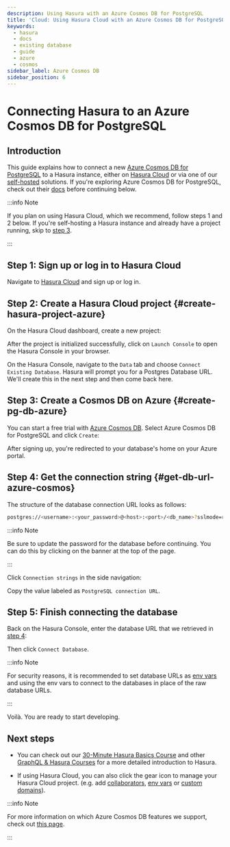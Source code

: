 ```yaml
---
description: Using Hasura with an Azure Cosmos DB for PostgreSQL
title: 'Cloud: Using Hasura Cloud with an Azure Cosmos DB for PostgreSQL'
keywords:
  - hasura
  - docs
  - existing database
  - guide
  - azure
  - cosmos
sidebar_label: Azure Cosmos DB
sidebar_position: 6
---
```



# Connecting Hasura to an Azure Cosmos DB for PostgreSQL

## Introduction

This guide explains how to connect a new
[Azure Cosmos DB for PostgreSQL](https://learn.microsoft.com/en-us/azure/cosmos-db/postgresql/introduction) to a Hasura
instance, either on [Hasura Cloud](https://cloud.hasura.io?skip_onboarding=true) or via one of our
[self-hosted](/deployment/deployment-guides/index.mdx) solutions. If you're exploring Azure Cosmos DB for PostgreSQL,
check out their [docs](https://azure.microsoft.com/en-us/products/cosmos-db/#overview) before continuing below.

:::info Note

If you plan on using Hasura Cloud, which we recommend, follow steps 1 and 2 below. If you're self-hosting a Hasura
instance and already have a project running, skip to [step 3](#create-pg-db-azure).

:::

## Step 1: Sign up or log in to Hasura Cloud

Navigate to [Hasura Cloud](https://cloud.hasura.io/signup/?pg=docs&plcmt=body&cta=navigate-to-hasura-cloud&tech=default)
and sign up or log in.

## Step 2: Create a Hasura Cloud project {#create-hasura-project-azure}

On the Hasura Cloud dashboard, create a new project:

<Thumbnail src="/img/cloud-dbs/create-hasura-cloud-project.png" alt="Create Hasura Cloud project" width="1000px" />

After the project is initialized successfully, click on `Launch Console` to open the Hasura Console in your browser.

On the Hasura Console, navigate to the `Data` tab and choose `Connect Existing Database`. Hasura will prompt you for a
Postgres Database URL. We'll create this in the next step and then come back here.

<Thumbnail src="/img/cloud-dbs/existing-db-setup.png" alt="Hasura Cloud database setup" width="700px" />

## Step 3: Create a Cosmos DB on Azure {#create-pg-db-azure}

You can start a free trial with [Azure Cosmos DB](https://cosmos.azure.com/try/). Select Azure Cosmos DB for PostgreSQL
and click `Create`:

<Thumbnail src="/img/cloud-dbs/azure-cosmos/cosmos-create.png" alt="Create Azure Cosmos" width="1000px" />

After signing up, you're redirected to your database's home on your Azure portal.

## Step 4: Get the connection string {#get-db-url-azure-cosmos}

The structure of the database connection URL looks as follows:

```bash
postgres://<username>:<your_password>@<host>:<port>/<db_name>?sslmode=require
```

:::info Note

Be sure to update the password for the database before continuing. You can do this by clicking on the banner at the top
of the page.

:::

Click `Connection strings` in the side navigation:

<Thumbnail src="/img/cloud-dbs/azure-cosmos/cosmos-dashboard.png" alt="Azure Cosmos DB Dashboard" />

Copy the value labeled as `PostgreSQL connection URL`.

<Thumbnail src="/img/cloud-dbs/azure-cosmos/cosmos-connection-url.png" alt="Connection strings for the database" />

## Step 5: Finish connecting the database

Back on the Hasura Console, enter the database URL that we retrieved in [step 4](#get-db-url-azure-cosmos):

<Thumbnail src="/img/cloud-dbs/azure-cosmos/cosmos-connect.png" alt="Database setup" width="600px" />

Then click `Connect Database`.

:::info Note

For security reasons, it is recommended to set database URLs as
[env vars](/hasura-cloud/projects/env-vars.mdx#manage-project-env-vars) and using the env vars to connect to the
databases in place of the raw database URLs.

:::

Voilà. You are ready to start developing.

<Thumbnail src="/img/cloud-dbs/hasura-console.png" alt="Hasura Console" />

## Next steps

- You can check out our [30-Minute Hasura Basics Course](https://hasura.io/learn/graphql/hasura/introduction/) and other
  [GraphQL & Hasura Courses](https://hasura.io/learn/) for a more detailed introduction to Hasura.

- If using Hasura Cloud, you can also click the gear icon to manage your Hasura Cloud project. (e.g. add
  [collaborators](/hasura-cloud/projects/collaborators.mdx#manage-project-collaborators),
  [env vars](/hasura-cloud/projects/env-vars.mdx#manage-project-env-vars) or
  [custom domains](/hasura-cloud/domains.mdx#manage-project-domains)).

<Thumbnail src="/img/getting-started/project-manage.png" alt="Project actions" width="860px" />

:::info Note

For more information on which Azure Cosmos DB features we support, check out
[this page](/databases/feature-support.mdx).

:::
